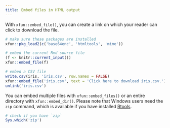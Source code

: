```yaml
---
title: Embed files in HTML output
---
```


With `xfun::embed_file()`, you can create a link on which your reader can click to download the file.

```r
# make sure these packages are installed
xfun::pkg_load2(c('base64enc', 'htmltools', 'mime'))
```

```r
# embed the current Rmd source file
(f <- knitr::current_input())
xfun::embed_file(f)
```

```r
# embed a CSV file
write.csv(iris, 'iris.csv', row.names = FALSE)
xfun::embed_file('iris.csv', text = 'Click here to download iris.csv.')
unlink('iris.csv')
```

You can embed multiple files with `xfun::embed_files()` or an entire directory with `xfun::embed_dir()`. Please note that Windows users need the `zip` command, which is available if you have installed [Rtools](https://cloud.r-project.org/bin/windows/Rtools/).

```r
# check if you have `zip`
Sys.which('zip')
```
